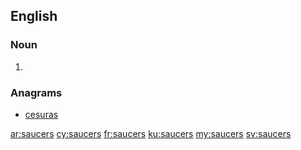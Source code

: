 ==English==

===Noun===
{{head|en|plural}}

# {{plural of|saucer|lang=en|nocat=1}}

===Anagrams===
* [[cesuras#English|cesuras]]

[[ar:saucers]]
[[cy:saucers]]
[[fr:saucers]]
[[ku:saucers]]
[[my:saucers]]
[[sv:saucers]]